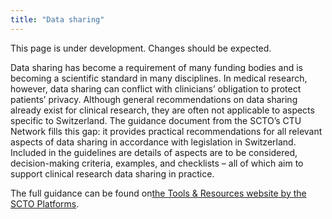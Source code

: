 ```yaml
---
title: "Data sharing"
---
```


::: callout-warning
This page is under development. Changes should be expected.
:::

Data sharing has become a requirement of many funding bodies and is becoming a scientific standard in many disciplines. In medical research, however, data sharing can conflict with clinicians’ obligation to protect patients’ privacy. Although general recommendations on data sharing already exist for clinical research, they are often not applicable to aspects specific to Switzerland. The guidance document from the SCTO’s CTU Network fills this gap: it provides practical recommendations for all relevant aspects of data sharing in accordance with legislation in Switzerland. Included in the guidelines are details of aspects are to be considered, decision-making criteria, examples, and checklists – all of which aim to support clinical research data sharing in practice. 

The full guidance can be found on[the Tools & Resources website by the SCTO Platforms](https://www.sctoplatforms.ch/en/publications/sharing-of-data-from-clinical-research-projects-guidance-from-the-sctors-clinical-trial-unit-network-143.html).


